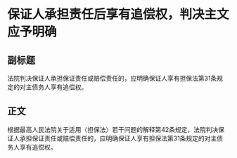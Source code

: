 # 保证人承担责任后享有追偿权，判决主文应予明确
## 副标题
法院判决保证人承担保证责任或赔偿责任的，应明确保证人享有担保法第31条规定的对主债务人享有追偿权。
## 正文
根据最高人民法院关于适用〈担保法〉若干问题的解释第42条规定，法院判决保证人承担保证责任或赔偿责任的，应明确保证人享有担保法第31条规定的对主债务人享有追偿权。
